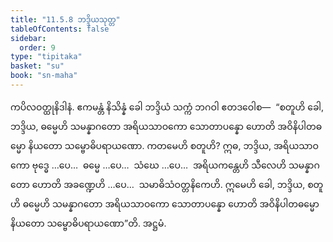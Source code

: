 ```yaml
---
title: "11.5.8 ဘဒ္ဒိယသုတ္တ"
tableOfContents: false
sidebar:
  order: 9
type: "tipitaka"
basket: "su"
book: "sn-maha"
---
```



<DynamicBreadcrumb />

<Division number="1044" book="sn-maha">

<Paragraph number="2080" book="sn-maha">
ကပိလဝတ္ထုနိဒါနံ. ဧကမန္တံ နိသိန္နံ ခေါ ဘဒ္ဒိယံ သက္ကံ ဘဂဝါ ဧတဒဝေါစ—  “စတူဟိ ခေါ, ဘဒ္ဒိယ, ဓမ္မေဟိ သမန္နာဂတော အရိယသာဝကော သောတာပန္နော ဟောတိ အဝိနိပါတဓမ္မော နိယတော သမ္ဗောဓိပရာယဏော.
</Paragraph>

<Paragraph number="2081" book="sn-maha">
ကတမေဟိ စတူဟိ? ဣဓ, ဘဒ္ဒိယ, အရိယသာဝကော ဗုဒ္ဓေ …ပေ…  ဓမ္မေ …ပေ…  သံဃေ …ပေ…  အရိယကန္တေဟိ သီလေဟိ သမန္နာဂတော ဟောတိ အခဏ္ဍေဟိ …ပေ…  သမာဓိသံဝတ္တနိကေဟိ. ဣမေဟိ ခေါ, ဘဒ္ဒိယ, စတူဟိ ဓမ္မေဟိ သမန္နာဂတော အရိယသာဝကော သောတာပန္နော ဟောတိ အဝိနိပါတဓမ္မော နိယတော သမ္ဗောဓိပရာယဏော”တိ.

</Paragraph>
</Division>

<Paragraph number="2082" type="center" book="sn-maha">
အဋ္ဌမံ.
</Paragraph>